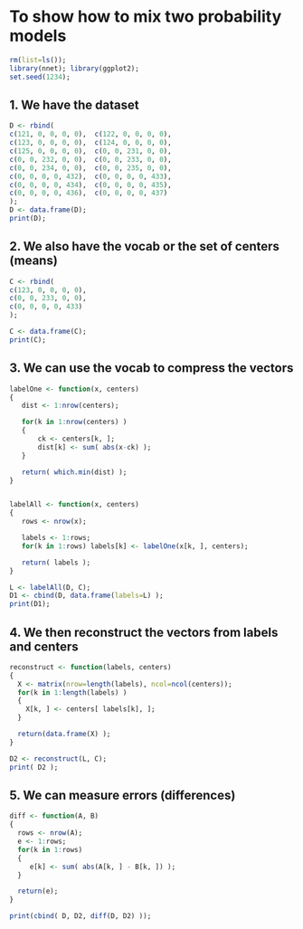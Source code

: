 # To show how to mix two probability models

```r
rm(list=ls()); 
library(nnet); library(ggplot2);
set.seed(1234);
```

## 1. We have the dataset
```r
D <- rbind(
c(121, 0, 0, 0, 0),  c(122, 0, 0, 0, 0),
c(123, 0, 0, 0, 0),  c(124, 0, 0, 0, 0),
c(125, 0, 0, 0, 0),  c(0, 0, 231, 0, 0),
c(0, 0, 232, 0, 0),  c(0, 0, 233, 0, 0),
c(0, 0, 234, 0, 0),  c(0, 0, 235, 0, 0),
c(0, 0, 0, 0, 432),  c(0, 0, 0, 0, 433),
c(0, 0, 0, 0, 434),  c(0, 0, 0, 0, 435),
c(0, 0, 0, 0, 436),  c(0, 0, 0, 0, 437)
);
D <- data.frame(D);
print(D); 
```

## 2. We also have the vocab or the set of centers (means)
```r
C <- rbind(
c(123, 0, 0, 0, 0),  
c(0, 0, 233, 0, 0),  
c(0, 0, 0, 0, 433)  
);

C <- data.frame(C);
print(C);
```

## 3. We can use the vocab to compress the vectors 
```r
labelOne <- function(x, centers)
{
   dist <- 1:nrow(centers);

   for(k in 1:nrow(centers) )
   { 
       ck <- centers[k, ];
       dist[k] <- sum( abs(x-ck) );
   }

   return( which.min(dist) );
}


labelAll <- function(x, centers)
{
   rows <- nrow(x);  

   labels <- 1:rows;
   for(k in 1:rows) labels[k] <- labelOne(x[k, ], centers);

   return( labels );
}

L <- labelAll(D, C);
D1 <- cbind(D, data.frame(labels=L) );
print(D1);
```

## 4. We then reconstruct the vectors from labels and centers
```r

reconstruct <- function(labels, centers) 
{
  X <- matrix(nrow=length(labels), ncol=ncol(centers));
  for(k in 1:length(labels) ) 
  {
    X[k, ] <- centers[ labels[k], ];
  }

  return(data.frame(X) ); 
}

D2 <- reconstruct(L, C);
print( D2 );
```

## 5. We can measure errors (differences)
```r
diff <- function(A, B) 
{
  rows <- nrow(A);
  e <- 1:rows;
  for(k in 1:rows)
  {
     e[k] <- sum( abs(A[k, ] - B[k, ]) );
  }

  return(e);
}  

print(cbind( D, D2, diff(D, D2) ));

```
